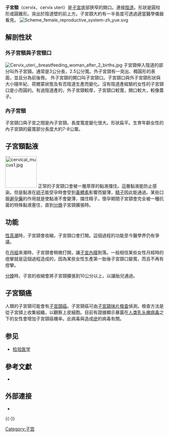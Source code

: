 {{medical}}

'''子宮頸'''（cervix、cervix uteri）是[[子宮|子宮]]底部狹窄的開口。連接[[陰道|陰道]]。形狀是圓柱形或圓錐形。突出於陰道壁的前上方。子宮頸大約有一半長度可透過適當醫學儀器看見。
[[File:Scheme_female_reproductive_system-zh_yue.svg|thumb]]

== 解剖性狀 ==
=== 外子宮頸與子宮頸口 ===
<!--Ectocervix, portio vaginalis-->

[[File:Cervix_uteri,_breastfeeding_woman_after_2_births.jpg|thumb]]
子宮頸伸入陰道的部分叫外子宮頸。通常是3公分長，2.5公分寬。外子宮頸有一突出、橢圓形的表面，並且分為前後唇。<!--external os-->外子宮頸的開口叫子宮頸口。子宮頸口與外子宮頸形狀與大小隨年紀、荷爾蒙狀態及有否陰道生產而變化。沒有陰道產經驗的女性的子宮頸口是小而圓的。有過陰道產的，外子宮頸較厚，子宮頸口較寬，開口較大，較像蓋子。

=== 內子宮頸 ===
<!--Endocervical canal-->
子宮頸口與子宮之間是內子宮頸。長度寬度變化很大。形狀扁平。生育年齡女性的內子宮頸的最寬部分長度大約7-8公厘。

== 子宮頸黏液 ==
[[File:cervical_mucus1.jpg|100px]]
正常的子宮頸口會被一層厚厚的黏液擋住。這層黏液能防止感染。但是黏液在[[卵子|卵子]]能受孕時會受到[[黃體素|黃體素]]影響而變薄，[[精子|精子]]因此能通過。某些口服[[避孕藥|避孕藥]]的作用就是使黏液不會變薄，擋住精子。懷孕期間子宮頸會完全被一種抗菌的特殊黏液塞住，直到[[分娩|分娩]]子宮頸擴張時。

== 功能 ==
[[性高潮|性高潮]]時，子宮頸會收縮，子宮頸口會打開。{{Citation needed}}這個過程的功能至今醫學界仍有爭議。

在[[月經|月經]]來潮時，子宮頸會稍微打開，讓[[子宮內膜|子宮內膜]]剝落。一般相信某些女性月經時的痙攣就是這個過程造成的，因為某些女性生產第一胎後子宮頸口變寬，而且不再有痙攣。

[[分娩|分娩]]時，子宮的收縮會將子宮頸擴張到10公分以上，以讓胎兒通過。

== 子宮頸癌 ==
人類的子宮頸可能會有[[子宮頸癌|子宮頸癌]]。子宮頸癌可由[[子宮頸抹片檢查|子宮頸抹片檢查]]偵測。檢查方法是從子宮頸上收集組織，以觀察上皮細胞。目前有證據顯示暴露在[[人类乳头瘤病毒|人类乳头瘤病毒]]之下的女性會增加子宮頸癌機率。此病毒與造成[[疣|疣]]的病毒有關。

== 参见 ==
* [[检验医学|检验医学]]

==參考文獻==
{{refbegin}}
*{{cite web |url=http://publications.nice.org.uk/intrapartum-care-cg55/guidance |publisher=[[NICE|NICE]] |title=Intrapartum care: Care of healthy women and their babies during childbirth |date=September 2007 |deadurl=yes |archiveurl=https://web.archive.org/web/20140426234127/http://publications.nice.org.uk/intrapartum-care-cg55/guidance |archivedate=2014-04-26 |df= |access-date=2017-10-07 }}
{{refend}}

==外部連接==
*{{commons category-inline|Cervix uteri}}
{{-}}
{{生殖系统}}
{{女性生殖系統}}

[[Category:子宫|Category:子宫]]